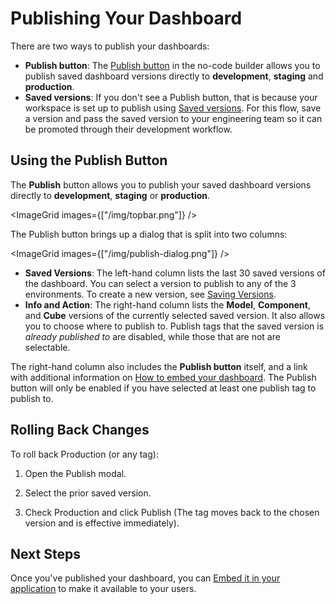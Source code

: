 # Publishing Your Dashboard

There are two ways to publish your dashboards:

- **Publish button**: The [Publish button](/dashboards/publishing#using-the-publish-button) in the no-code builder allows you to publish saved dashboard versions directly to **development**, **staging** and **production**.
- **Saved versions**: If you don't see a Publish button, that is because your workspace is set up to publish using [Saved versions](/deployment/versions). For this flow, save a version and pass the saved version to your engineering team so it can be promoted through their development workflow.

## Using the Publish Button

The **Publish** button allows you to publish your saved dashboard versions directly to **development**, **staging** or **production**. 

<ImageGrid images={["/img/topbar.png"]} />

The Publish button brings up a dialog that is split into two columns:

<ImageGrid images={["/img/publish-dialog.png"]} />

- **Saved Versions**: The left-hand column lists the last 30 saved versions of the dashboard. You can select a version to publish to any of the 3 environments. To create a new version, see [Saving Versions](/dashboards/saving).
- **Info and Action**: The right-hand column lists the **Model**, **Component**, and **Cube** versions of the currently selected saved version. It also allows you to choose where to publish to. Publish tags that the saved version is _already published to_ are disabled, while those that are not are selectable.

The right-hand column also includes the **Publish button** itself, and a link with additional information on [How to embed your dashboard](/deployment/embedding). The Publish button will only be enabled if you have selected at least one publish tag to publish to.

## Rolling Back Changes

To roll back Production (or any tag):

  1. Open the Publish modal.

  2. Select the prior saved version.

  3. Check Production and click Publish (The tag moves back to the chosen version and is effective immediately).

## Next Steps

Once you've published your dashboard, you can [Embed it in your application](/deployment/embedding) to make it available to your users.